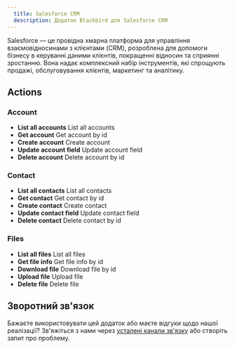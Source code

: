 ```yaml
---
  title: Salesforce CRM
  description: Додаток Blackbird для Salesforce CRM
---
```


<LinkCard title="Переглянути на Github" target="_blank" href="https://github.com/bb-io/SalesforceCRM" icon="github" />

Salesforce — це провідна хмарна платформа для управління взаємовідносинами з клієнтами (CRM), розроблена для допомоги бізнесу в керуванні даними клієнтів, покращенні відносин та сприянні зростанню. Вона надає комплексний набір інструментів, які спрощують продажі, обслуговування клієнтів, маркетинг та аналітику.

## Actions

###  Account
- **List all accounts** List all accounts
- **Get account** Get account by id
- **Create account** Create account
- **Update account field** Update account field
- **Delete account** Delete account by id

###  Contact
- **List all contacts** List all contacts
- **Get contact** Get contact by id
- **Create contact** Create contact
- **Update contact field** Update contact field
- **Delete contact** Delete contact by id

###  Files
- **List all files** List all files
- **Get file info** Get file info by id
- **Download file** Download file by id
- **Upload file** Upload file
- **Delete file** Delete file

## Зворотний зв'язок

Бажаєте використовувати цей додаток або маєте відгуки щодо нашої реалізації? Зв'яжіться з нами через [усталені канали зв'язку](https://www.blackbird.io/) або створіть запит про проблему.